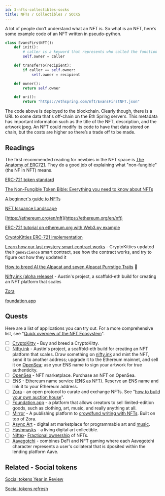 ```yaml
---
id: 3-nfts-collectibles-socks
title: NFTs / Collectibles / SOCKS
---
```


A lot of people don’t understand what an NFT is. So what is an NFT, here’s some example code of an NFT written in pseudo-python.

```python
class EvansFirstNFT():
    def init():
        # caller is a keyword that represents who called the function
        self.owner = caller

    def transferTo(recipient):
        if caller == self.owner:
            self.owner = recipient

    def owner():
        return self.owner

    def uri():
        return "https://ethspring.com/nft/EvansFirstNFT.json"
```

The code above is deployed to the blockchain. Clearly though, there is a URL to some data that's off-chain on the Eth Spring servers. This metadata has important information such as the title of the NFT, description, and the artwork jpeg. An NFT could modify its code to have that data stored on chain, but the costs are higher so there’s a trade off to be made.

## Readings

The first recommended reading for newbies in the NFT space is [The Anatomy of ERC721](https://medium.com/crypto-currently/the-anatomy-of-erc721-e9db77abfc24). They do a good job of explaining what "non-fungible" (the NF in NFT) means.

[ERC-721 token standard](https://github.com/ethereum/EIPs/blob/master/EIPS/eip-721.md)

[The Non-Fungible Token Bible: Everything you need to know about NFTs](https://opensea.io/blog/guides/non-fungible-tokens/)

[A beginner's guide to NFTs](https://linda.mirror.xyz/df649d61efb92c910464a4e74ae213c4cab150b9cbcc4b7fb6090fc77881a95d)

[NFT Issuance Landscape](https://coopahtroopa.mirror.xyz/PF42Z9oE_r6yhZN9jZrrseXfHaZALj9JIfMplshlgQ0)

[https://ethereum.org/en/nft](https://ethereum.org/en/nft)


[ERC-721 tutorial on ethereum.org with Web3.py example](https://ethereum.org/en/developers/docs/standards/tokens/erc-721/)

[CryptoKitties ERC-721 implementation](https://github.com/dapperlabs/cryptokitties-bounty/blob/master/contracts/KittyOwnership.sol)

[Learn how our last mystery smart contract works](https://www.cryptokitties.co/blog/post/learn-how-our-last-mystery-smart-contract-works/) - CryptoKitties updated their `geneScience` smart contract, see how the contract works, and try to figure out how they updated it

[How to breed AI the Alpacat and seven Alpacat Purrstige Traits](https://www.cryptokitties.co/blog/post/how-to-breed-al-the-alpacat) **🦙**

[Nifty.ink (alpha release)](https://medium.com/@austin_48503/nifty-ink-%EF%B8%8F-alpha-release-c860a4904cb2) - Austin's project, a scaffold-eth build for creating an NFT platform that scales

[Zora](https://zora.engineering/)

[foundation.app](https://foundation.app/)

## **Quests**

Here are a list of applications you can try out. For a more comprehensive list, see "[Quick overview of the NFT Ecosystem](https://andrewsteinwold.substack.com/p/-quick-overview-of-the-nft-ecosystem)".

- [ ]  [CryptoKitty](https://www.cryptokitties.co/) - Buy and breed a CryptoKitty.
- [ ]  [Nifty.ink](https://medium.com/@austin_48503/nifty-ink-%EF%B8%8F-alpha-release-c860a4904cb2) - Austin's project, a scaffold-eth build for creating an NFT platform that scales. Draw something on [nifty.ink](http://nifty.ink) and mint the NFT, send it to another address; upgrade it to the Ethereum mainnet, and sell it on [OpenSea](https://opensea.io/); use your ENS name to sign your artwork for true authenticity.
- [ ]  [OpenSea](https://opensea.io/) - NFT marketplace. Purchase an NFT on OpenSea.
- [ ]  [ENS](https://ens.domains/) - Ethereum name service ([ENS as NFT](https://docs.ens.domains/dapp-developer-guide/ens-as-nft)). Reserve an ENS name and link it to your Ethereum address.
- [ ]  [Zora](https://zora.co/) - an open protocol to curate and exchange NFTs. See "[how to build your own auction house](https://zora.mirror.xyz/UwQwplCMEe1T5eUkp0CpTDJjZXvAK3eeakskTaQe3pE)".
- [ ]  [Foundation.app](https://foundation.app/) - a platform that allows creators to sell limited-edition goods, such as clothing, art, music, and really anything at all.
- [ ]  [Mirror](https://mirror.xyz/) - A publishing platform to [crowdfund writing with NFTs](https://dev.mirror.xyz/llJ_AboiDJwB_ZAFz-CXU7fL2p8v5Wz6MjfluLafewQ). Built on top of Zora.
- [ ]  [Async Art](https://async.art/) - digital art marketplace for programmable art and [music](https://help.async.art/en/articles/5177648-async-music).
- [ ]  [Hashmasks](https://www.thehashmasks.com/) - a living digital art collectible.
- [ ]  [Niftex](https://www.niftex.org/)- [Fractional ownership](https://blog.niftex.com/nft-fractions-a-primer/) of NFTs.
- [ ]  [Aavegotchi](https://aavegotchi.com/) - combines DeFi and NFT gaming where each Aavegotchi character represents a user's collateral that is dposited within the lending platform Aave.

## Related - Social tokens

[Social tokens Year in Review](https://2020inreview.forefront.news/)

[Social tokens refresh](https://coopahtroopa.mirror.xyz/DYSs-mhdJi1uXZTaiyJfwiFZYAF9kRK6yBsAplk6A68)